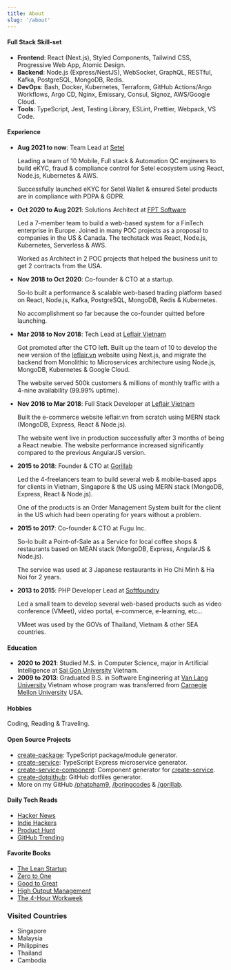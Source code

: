 ```yaml
---
title: About
slug: '/about'
---
```


#### Full Stack Skill-set

- **Frontend**: React (Next.js), Styled Components, Tailwind CSS, Progressive Web App, Atomic Design.
- **Backend**: Node.js (Express/NestJS), WebSocket, GraphQL, RESTful, Kafka, PostgreSQL, MongoDB, Redis.
- **DevOps**: Bash, Docker, Kubernetes, Terraform, GitHub Actions/Argo Workflows, Argo CD, Nginx, Emissary, Consul, Signoz, AWS/Google Cloud.
- **Tools**: TypeScript, Jest, Testing Library, ESLint, Prettier, Webpack, VS Code.

#### Experience

- **Aug 2021 to now**: Team Lead at [Setel](https://setel.com)

  Leading a team of 10 Mobile, Full stack & Automation QC engineers to build eKYC, fraud & compliance control for Setel ecosystem using React, Node.js, Kubernetes & AWS.

  Successfully launched eKYC for Setel Wallet & ensured Setel products are in compliance with PDPA & GDPR.

- **Oct 2020 to Aug 2021**: Solutions Architect at [FPT Software](https://www.fpt-software.com)

  Led a 7-member team to build a web-based system for a FinTech enterprise in Europe. Joined in many POC projects as a proposal to companies in the US & Canada. The techstack was React, Node.js, Kubernetes, Serverless & AWS.

  Worked as Architect in 2 POC projects that helped the business unit to get 2 contracts from the USA.

- **Nov 2018 to Oct 2020**: Co-founder & CTO at a startup.

  So-lo built a performance & scalable web-based trading platform based on React, Node.js, Kafka, PostgreSQL, MongoDB, Redis & Kubernetes.

  No accomplishment so far because the co-founder quitted before launching.

- **Mar 2018 to Nov 2018**: Tech Lead at [Leflair Vietnam](https://leflair.vn)

  Got promoted after the CTO left. Built up the team of 10 to develop the new version of the [leflair.vn](https://leflair.vn) website using Next.js, and migrate the backend from Monolithic to Microservices architecture using Node.js, MongoDB, Kubernetes & Google Cloud.

  The website served 500k customers & millions of monthly traffic with a 4-nine availability (99.99% uptime).

- **Nov 2016 to Mar 2018**: Full Stack Developer at [Leflair Vietnam](https://leflair.vn)

  Built the e-commerce website leflair.vn from scratch using MERN stack (MongoDB, Express, React & Node.js).

  The website went live in production successfully after 3 months of being a React newbie. The website performance increased significantly compared to the previous AngularJS version.

- **2015 to 2018**: Founder & CTO at [Gorillab](https://github.com/gorillab)

  Led the 4-freelancers team to build several web & mobile-based apps for clients in Vietnam, Singapore & the US using MERN stack (MongoDB, Express, React & Node.js).

  One of the products is an Order Management System built for the client in the US which had been operating for years without a problem.

- **2015 to 2017**: Co-founder & CTO at Fugu Inc.

  So-lo built a Point-of-Sale as a Service for local coffee shops & restaurants based on MEAN stack (MongoDB, Express, AngularJS & Node.js).

  The service was used at 3 Japanese restaurants in Ho Chi Minh & Ha Noi for 2 years.

- **2013 to 2015**: PHP Developer Lead at [Softfoundry](http://www.softfoundry.com)

  Led a small team to develop several web-based products such as video conference (VMeet), video portal, e-commerce, e-learning, etc...

  VMeet was used by the GOVs of Thailand, Vietnam & other SEA countries.

#### Education

- **2020 to 2021**: Studied M.S. in Computer Science, major in Artificial Intelligence at [Sai Gon University](http://sgu.edu.vn/) Vietnam.
- **2009 to 2013**: Graduated B.S. in Software Engineering at [Van Lang University](http://www.vanlanguni.edu.vn/) Vietnam whose program was transferred from [Carnegie Mellon University](https://cmu.edu) USA.

#### Hobbies

Coding, Reading & Traveling.

#### Open Source Projects

- [create-package](https://github.com/boringcodes/create-package): TypeScript package/module generator.
- [create-service](https://github.com/boringcodes/create-service): TypeScript Express microservice generator.
- [create-service-component](https://github.com/boringcodes/create-service-component): Component generator for [create-service](https://github.com/boringcodes/create-service).
- [create-dotgithub](https://github.com/boringcodes/create-dotgithub): GitHub dotfiles generator.
- More on my GitHub [/phatpham9](https://github.com/phatpham9), [/boringcodes](https://github.com/boringcodes) & [/gorillab](https://github.com/gorillab).

#### Daily Tech Reads

- [Hacker News](https://news.ycombinator.com)
- [Indie Hackers](https://www.indiehackers.com)
- [Product Hunt](https://www.producthunt.com)
- [GitHub Trending](https://github.com/trending)

#### Favorite Books

- [The Lean Startup](https://www.amazon.com/The-Lean-Startup-Eric-Ries-audiobook/dp/B005MM7HY8)
- [Zero to One](https://www.amazon.com/Zero-to-One-audiobook/dp/B00M284NY2)
- [Good to Great](https://www.amazon.com/Good-to-Great-Jim-Collins-audiobook/dp/B003VXI5MS)
- [High Output Management](https://www.amazon.com/Summary-High-Output-Management-Analysis/dp/1945251204)
- [The 4-Hour Workweek](https://www.amazon.com/4-Hour-Work-Week-Escape-Anywhere/dp/0091929113)

### Visited Countries

- Singapore
- Malaysia
- Philippines
- Thailand
- Cambodia
